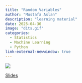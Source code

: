 ---
title: "Random Variables"
author: "Mustafa Aslan"
description: "learning material"
date: 2025-04-30
image: "dits.gif"
categories:
  - Statistics
  - Machine Learning
  - Python
link-external-newwindow: true
---

![](dits.gif){fig-align="center"}

<link rel="stylesheet" href="https://cdnjs.cloudflare.com/ajax/libs/font-awesome/6.4.0/css/all.min.css">

[<i class="fas fa-bookmark"></i> Slides](dists_notebook.ipynb){.btn .btn-sm .btn-outline-primary}